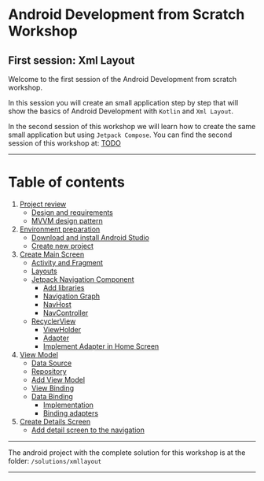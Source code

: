 # Android Development from Scratch Workshop

## First session: Xml Layout

Welcome to the first session of the Android Development from scratch workshop.

In this session you will create an small application step by step that will show the basics of Android Development with `Kotlin` and `Xml Layout`.

In the second session of this workshop we will learn how to create the same small application but using `Jetpack Compose`.
You can find the second session of this workshop at: <a href="TODO">TODO</a>

---

# Table of contents

1. [Project review](docs/project-review.mdx)
    - [Design and requirements](docs/project-review.mdx#desing-and-requirements)
    - [MVVM design pattern](docs/project-review.mdx#mvvm-design-pattern)
1. [Environment preparation](docs/environment-preparation.mdx)
    - [Download and install Android Studio](docs/environment-preparation.mdx#download-and-install-android-studio)
    - [Create new project](docs/environment-preparation.mdx#create-new-project)
1. [Create Main Screen](docs/create-main-screen.mdx)
    - [Activity and Fragment](docs/create-main-screen.mdx#activity-and-fragment)
    - [Layouts](docs/create-main-screen.mdx#layouts)
    - [Jetpack Navigation Component](docs/create-main-screen.mdx#jetpack-navigation-component)
        - [Add libraries](docs/create-main-screen.mdx#add-libraries)
        - [Navigation Graph](docs/create-main-screen.mdx#navigation-graph)
        - [NavHost](docs/create-main-screen.mdx#navhost)
        - [NavController](docs/create-main-screen.mdx#navcontroller)
    - [RecyclerView](docs/create-main-screen.mdx#recyclerview)
        - [ViewHolder](docs/create-main-screen.mdx#viewholder)
        - [Adapter](docs/create-main-screen.mdx#adapter)
        - [Implement Adapter in Home Screen](docs/create-main-screen.mdx#implement-adapter-in-home-screen)
1. [View Model](docs/view-model.mdx)
    - [Data Source](docs/view-model.mdx#data-source)
    - [Repository](docs/view-model.mdx#repository)
    - [Add View Model](docs/view-model.mdx#add-view-model)
    - [View Binding](docs/view-model.mdx#view-binding)
    - [Data Binding](docs/view-model.mdx#data-binding)
        - [Implementation](docs/view-model.mdx#implementation)
        - [Binding adapters](docs/view-model.mdx#binding-adapters)
1. [Create Details Screen](docs/create-details-screen.mdx)
    - [Add detail screen to the navigation](docs/create-details-screen.mdx#add-detail-screen-to-the-navigation)

---

The android project with the complete solution for this workshop is at the folder: `/solutions/xmllayout`

---
